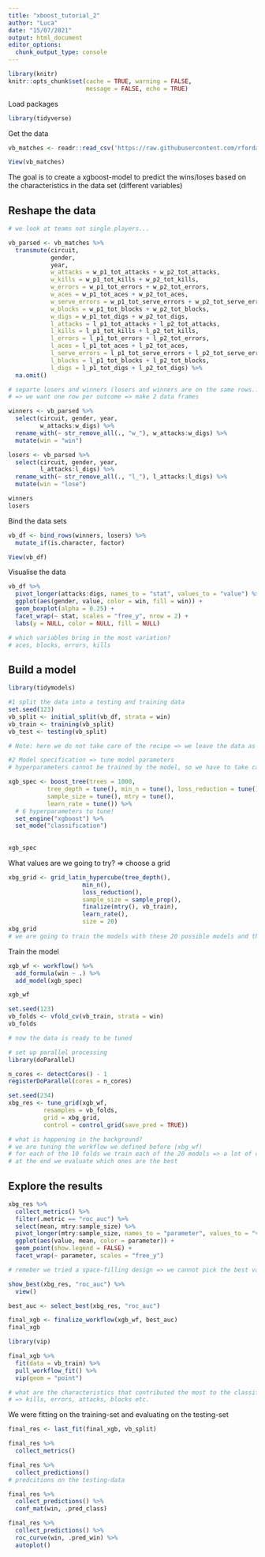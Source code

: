 ```yaml
---
title: "xboost_tutorial_2"
author: "Luca"
date: "15/07/2021"
output: html_document
editor_options: 
  chunk_output_type: console
---
```


```r
library(knitr)
knitr::opts_chunk$set(cache = TRUE, warning = FALSE,
                      message = FALSE, echo = TRUE)
```

Load packages
```r
library(tidyverse)

```


Get the data
```r
vb_matches <- readr::read_csv('https://raw.githubusercontent.com/rfordatascience/tidytuesday/master/data/2020/2020-05-19/vb_matches.csv', guess_max = 76000)

View(vb_matches)
```

The goal is to create a xgboost-model to predict the wins/loses based on the characteristics in the data set (different variables)


## Reshape the data
```r

# we look at teams not single players...

vb_parsed <- vb_matches %>% 
  transmute(circuit,
            gender,
            year,
            w_attacks = w_p1_tot_attacks + w_p2_tot_attacks,
            w_kills = w_p1_tot_kills + w_p2_tot_kills,
            w_errors = w_p1_tot_errors + w_p2_tot_errors,
            w_aces = w_p1_tot_aces + w_p2_tot_aces,
            w_serve_errors = w_p1_tot_serve_errors + w_p2_tot_serve_errors,
            w_blocks = w_p1_tot_blocks + w_p2_tot_blocks,
            w_digs = w_p1_tot_digs + w_p2_tot_digs,
            l_attacks = l_p1_tot_attacks + l_p2_tot_attacks,
            l_kills = l_p1_tot_kills + l_p2_tot_kills,
            l_errors = l_p1_tot_errors + l_p2_tot_errors,
            l_aces = l_p1_tot_aces + l_p2_tot_aces,
            l_serve_errors = l_p1_tot_serve_errors + l_p2_tot_serve_errors,
            l_blocks = l_p1_tot_blocks + l_p2_tot_blocks,
            l_digs = l_p1_tot_digs + l_p2_tot_digs) %>% 
  na.omit()                                                                         # get rid of NAs
```

```r
# separte losers and winners (losers and winners are on the same rows...)
# => we want one row per outcome => make 2 data frames

winners <- vb_parsed %>% 
  select(circuit, gender, year,
         w_attacks:w_digs) %>% 
  rename_with(~ str_remove_all(., "w_"), w_attacks:w_digs) %>% 
  mutate(win = "win")

losers <- vb_parsed %>% 
  select(circuit, gender, year,
         l_attacks:l_digs) %>% 
  rename_with(~ str_remove_all(., "l_"), l_attacks:l_digs) %>% 
  mutate(win = "lose")

winners
losers

```

Bind the data sets
```r
vb_df <- bind_rows(winners, losers) %>% 
  mutate_if(is.character, factor)

View(vb_df)
```

Visualise the data
```r
vb_df %>% 
  pivot_longer(attacks:digs, names_to = "stat", values_to = "value") %>% 
  ggplot(aes(gender, value, color = win, fill = win)) +
  geom_boxplot(alpha = 0.25) +
  facet_wrap(~ stat, scales = "free_y", nrow = 2) +
  labs(y = NULL, color = NULL, fill = NULL)

# which variables bring in the most variation?
# aces, blocks, errors, kills
```


## Build a model
```r
library(tidymodels)

#1 split the data into a testing and training data
set.seed(123)
vb_split <- initial_split(vb_df, strata = win)
vb_train <- training(vb_split)
vb_test <- testing(vb_split)

# Note: here we do not take care of the recipe => we leave the data as it is

#2 Model specification => tune model parameters
# hyperparameters cannot be trained by the model, so we have to take care of them (tune() them)

xgb_spec <- boost_tree(trees = 1000,                                            # make sure you have enough trees
           tree_depth = tune(), min_n = tune(), loss_reduction = tune(),        # how complex is the model going to be?
           sample_size = tune(), mtry = tune(),                                 # degree of randomness?
           learn_rate = tune()) %>% 
  # 6 hyperparameters to tune!
  set_engine("xgboost") %>%                                                     # it is a xgboost-model => engine = "xgboost"
  set_mode("classification")                                                    # classification or regression
                                                                                # we are trying to say which team wins/loses
                                                                                # given the gameplay-stats => classification
xgb_spec                                                                        # "summary"
```

What values are we going to try? => choose a grid
```r
xbg_grid <- grid_latin_hypercube(tree_depth(),
                     min_n(),
                     loss_reduction(),
                     sample_size = sample_prop(),                              # needs a proportion
                     finalize(mtry(), vb_train),                               # how many predictors should be sample? What 
                     learn_rate(),                                             # is the biggest number? => we don not know!
                     size = 20)                                                # use the training-data to finalize!  
xbg_grid
# we are going to train the models with these 20 possible models and their parameters
```


Train the model
```r
xgb_wf <- workflow() %>% 
  add_formula(win ~ .) %>%                                                     # explain win by everything else
  add_model(xgb_spec)

xgb_wf
```

```r
set.seed(123)
vb_folds <- vfold_cv(vb_train, strata = win)                                   # cross validation
vb_folds

# now the data is ready to be tuned
```


```r
# set up parallel processing
library(doParallel)

n_cores <- detectCores() - 1                                                  # -1 to prevent RStudio from crashing...
registerDoParallel(cores = n_cores)

set.seed(234)
xbg_res <- tune_grid(xgb_wf,
          resamples = vb_folds,
          grid = xbg_grid,
          control = control_grid(save_pred = TRUE))

# what is happening in the background?
# we are tuning the workflow we defined before (xbg_wf)
# for each of the 10 folds we train each of the 20 models => a lot of computation needs to be done!
# at the end we evaluate which ones are the best
```

## Explore the results

```r
xbg_res %>% 
  collect_metrics() %>% 
  filter(.metric == "roc_auc") %>% 
  select(mean, mtry:sample_size) %>% 
  pivot_longer(mtry:sample_size, names_to = "parameter", values_to = "value") %>% 
  ggplot(aes(value, mean, color = parameter)) +
  geom_point(show.legend = FALSE) +
  facet_wrap(~ parameter, scales = "free_y")

# remeber we tried a space-filling design => we cannot pick the best value like in a regular grid
```

```r
show_best(xbg_res, "roc_auc") %>% 
  view()

best_auc <- select_best(xbg_res, "roc_auc")

final_xgb <- finalize_workflow(xgb_wf, best_auc)
final_xgb
```


```r
library(vip)

final_xgb %>% 
  fit(data = vb_train) %>% 
  pull_workflow_fit() %>% 
  vip(geom = "point")

# what are the characteristics that contributed the most to the classification (win vs. lose)?
# => kills, errors, attacks, blocks etc.
```


We were fitting on the training-set and evaluating on the testing-set

```r
final_res <- last_fit(final_xgb, vb_split)

final_res %>% 
  collect_metrics()
```

```r
final_res %>% 
  collect_predictions()
# predcitions on the testing-data

final_res %>% 
  collect_predictions() %>% 
  conf_mat(win, .pred_class)

final_res %>% 
  collect_predictions() %>% 
  roc_curve(win, .pred_win) %>% 
  autoplot()
```
